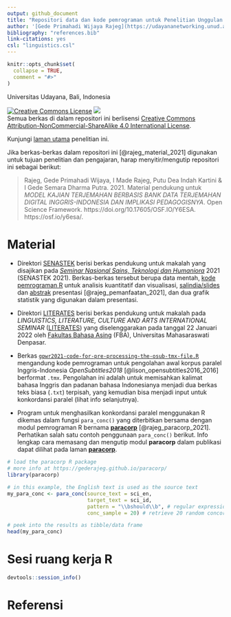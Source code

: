 ```yaml
---
output: github_document
title: "Repositori data dan kode pemrograman untuk Penelitian Unggulan Program Studi (PUPS) dengan judul *MODEL KAJIAN TERJEMAHAN BERBASIS BANK DATA TERJEMAHAN DIGITAL INGGRIS-INDONESIA DAN IMPLIKASI PEDAGOGISNYA*"
author: '[Gede Primahadi Wijaya Rajeg](https://udayananetworking.unud.ac.id/lecturer/880-gede-primahadi-wijaya-rajeg) <a itemprop="sameAs" content="https://orcid.org/0000-0002-2047-8621" href="https://orcid.org/0000-0002-2047-8621" target="orcid.widget" rel="noopener noreferrer" style="vertical-align:top;"><img src="https://orcid.org/sites/default/files/images/orcid_16x16.png" style="width:1em;margin-right:.5em;" alt="ORCID iD icon"></a>(Ketua Tim Peneliti), [I Made Rajeg](https://udayananetworking.unud.ac.id/lecturer/1817-i-made-rajeg) <a itemprop="sameAs" content="https://orcid.org/0000-0001-8989-0203" href="https://orcid.org/0000-0001-8989-0203" target="orcid.widget" rel="noopener noreferrer" style="vertical-align:top;"><img src="https://orcid.org/sites/default/files/images/orcid_16x16.png" style="width:1em;margin-right:.5em;" alt="ORCID iD icon"></a>(Anggota), I Gede Semara Dharma Putra (Anggota Mahasiswa), Putu Dea Indah Kartini (Anggota Mahasiswa)'
bibliography: "references.bib"
link-citations: yes
csl: "linguistics.csl"
---
```


<!-- README.md is generated from README.Rmd. Please edit that file -->

```r
knitr::opts_chunk$set(
  collapse = TRUE,
  comment = "#>"
)
```

Universitas Udayana, Bali, Indonesia

<a rel="license" href="http://creativecommons.org/licenses/by-nc-sa/4.0/"><img alt="Creative Commons License" style="border-width:0" src="https://i.creativecommons.org/l/by-nc-sa/4.0/88x31.png" /></a> [![](https://img.shields.io/badge/doi-10.17605/OSF.IO/Y6ESA-lightblue.svg)](https://doi.org/10.17605/OSF.IO/Y6ESA)<br />Semua berkas di dalam repositori ini berlisensi <a rel="license" href="http://creativecommons.org/licenses/by-nc-sa/4.0/">Creative Commons Attribution-NonCommercial-ShareAlike 4.0 International License</a>. 

Kunjungi [laman utama](https://udayananetworking.unud.ac.id/lecturer/research/880-gede-primahadi-wijaya-rajeg/a-model-for-translation-study-based-on-english-indonesian-translation-database-and-its-pedagogical-implication-1179) penelitian ini.

Jika berkas-berkas dalam repositori ini [@rajeg_material_2021] digunakan untuk tujuan penelitian dan pengajaran, harap menyitir/mengutip repositori ini sebagai berikut:

> Rajeg, Gede Primahadi Wijaya, I Made Rajeg, Putu Dea Indah Kartini & I Gede Semara Dharma Putra. 2021. Material pendukung untuk *MODEL KAJIAN TERJEMAHAN BERBASIS BANK DATA TERJEMAHAN DIGITAL INGGRIS-INDONESIA DAN IMPLIKASI PEDAGOGISNYA*. Open Science Framework. https://doi.org/10.17605/OSF.IO/Y6ESA. https://osf.io/y6esa/.

# Material

- Direktori [SENASTEK](https://github.com/gederajeg/rob-steal-parallel-corpora/tree/main/SENASTEK) berisi berkas pendukung untuk makalah yang disajikan pada [*Seminar Nasional Sains, Teknologi dan Humaniora*](https://senastek.unud.ac.id) 2021 (SENASTEK 2021). Berkas-berkas tersebut berupa data mentah, [kode pemrograman R](https://github.com/gederajeg/rob-steal-parallel-corpora/blob/main/SENASTEK/SENASTEK-code.R) untuk analisis kuantitatif dan visualisasi, [salindia/slides](https://doi.org/10.6084/m9.figshare.17078369) dan [abstrak](https://github.com/gederajeg/rob-steal-parallel-corpora/blob/main/SENASTEK/SENASTEK-abstrak.pdf) presentasi [@rajeg_pemanfaatan_2021], dan dua grafik statistik yang digunakan dalam presentasi.

- Direktori [LITERATES](https://github.com/gederajeg/rob-steal-parallel-corpora/tree/main/LITERATES) berisi berkas pendukung untuk makalah pada *LINGUISTICS, LITERATURE, CULTURE AND ARTS INTERNATIONAL SEMINAR* ([LITERATES](https://fba.unmas.ac.id/literates/)) yang diselenggarakan pada tanggal 22 Januari 2022 oleh [Fakultas Bahasa Asing](https://fba.unmas.ac.id) (FBA), Universitas Mahasaraswati Denpasar.

- Berkas [`gpwr2021-code-for-pre-processing-the-osub-tmx-file.R`](https://github.com/gederajeg/rob-steal-parallel-corpora/blob/main/gpwr2021-code-for-pre-processing-the-osub-tmx-file.R) mengandung kode pemrograman untuk pengolahan awal korpus paralel Inggris-Indonesia *OpenSubtitles2018* [@lison_opensubtitles2016_2016] berformat `.tmx`. Pengolahan ini adalah untuk memisahkan kalimat bahasa Inggris dan padanan bahasa Indonesianya menjadi dua berkas teks biasa (`.txt`) terpisah, yang kemudian bisa menjadi input untuk konkordansi paralel (lihat info selanjutnya).

- Program untuk menghasilkan konkordansi paralel menggunakan R dikemas dalam fungsi `para_conc()` yang diterbitkan bersama dengan modul pemrograman R bernama [**paracorp**](https://gederajeg.github.io/paracorp/) [@rajeg_paracorp_2021]. Perhatikan salah satu contoh penggunaan `para_conc()` berikut. Info lengkap cara memasang dan mengutip modul **paracorp** dalam publikasi dapat dilihat pada laman [**paracorp**](https://gederajeg.github.io/paracorp/).

```r
# load the paracorp R package
# more info at https://gederajeg.github.io/paracorp/
library(paracorp)  

# in this example, the English text is used as the source text
my_para_conc <- para_conc(source_text = sci_en,
                          target_text = sci_id,
                          pattern = "\\bshould\\b", # regular expression pattern
                          conc_sample = 20) # retrieve 20 random concordance lines

# peek into the results as tibble/data frame
head(my_para_conc)
```


# Sesi ruang kerja R

```r
devtools::session_info()
```

# Referensi

